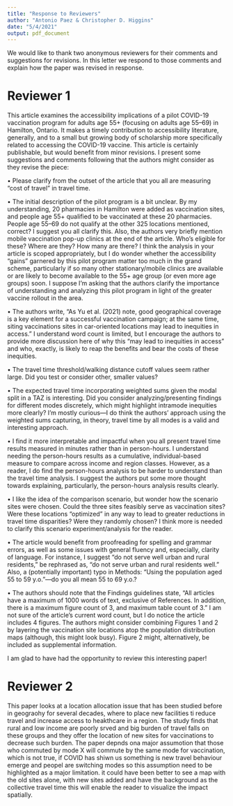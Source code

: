 ```yaml
---
title: "Response to Reviewers"
author: "Antonio Paez & Christopher D. Higgins"
date: "5/4/2021"
output: pdf_document
---
```


We would like to thank two anonymous reviewers for their comments and suggestions for revisions. In this letter we respond to those comments and explain how the paper was revised in response.

\newpage

# Reviewer 1

This article examines the accessibility implications of a pilot COVID-19 vaccination program for adults age 55+ (focusing on adults age 55–69) in Hamilton, Ontario. It makes a timely contribution to accessibility literature, generally, and to a small but growing body of scholarship more specifically related to accessing the COVID-19 vaccine. This article is certainly publishable, but would benefit from minor revisions. I present some suggestions and comments following that the authors might consider as they revise the piece:

>\textcolor{blue}{Thank you for your positive assessment of the paper and suggestions for improvements. We feel that the paper is better with the revisions suggested.}

• Please clarify from the outset of the article that you all are measuring “cost of travel” in travel time.

>\textcolor{blue}{We have done this, starting from the abstract.}

• The initial description of the pilot program is a bit unclear. By my understanding, 20 pharmacies in Hamilton were added as vaccination sites, and people age 55+ qualified to be vaccinated at these 20 pharmacies. People age 55–69 do not qualify at the other 325 locations mentioned, correct? I suggest you all clarify this. Also, the authors very briefly mention mobile vaccination pop-up clinics at the end of the article. Who’s eligible for these? Where are they? How many are there? I think the analysis in your article is scoped appropriately, but I do wonder whether the accessibility “gains” garnered by this pilot program matter too much in the grand scheme, particularly if so many other stationary/mobile clinics are available or are likely to become available to the 55+ age group (or even more age groups) soon. I suppose I’m asking that the authors clarify the importance of understanding and analyzing this pilot program in light of the greater vaccine rollout in the area.

>\textcolor{blue}{We are grateful for this comment. In trying to be concise we did not manage to be clear, and we appreciate the opportunity to clarify. In this respect, it is important to note that the City of Hamilton operated dedicated vaccination sites for people 70+ and mobile pop-up clinics for people 75+\footnote{\url{https://www.hamilton.ca/government-information/news-centre/news-releases/hamiltons-covid-19-vaccination-program-expansion-1}}; however, it did not have any province-approved pharmacies as part of the pharmacy vaccination program until April 1st, when we began this research. The 325 pharmacies mentioned were all in other cities in Ontario, the closest of which is Toronto. In this way, the pilot greatly expanded access to the vaccine in the City of Hamilton, however our analysis suggests that the selection of sites was inequitable, requiring lower income populations in the city center and rural populations to travel much longer to reach a vaccination site. We revised the introduction and hope that the revisions will provide sufficient clarity with respect to the program and its relevance.}

• The authors write, “As Yu et al. (2021) note, good geographical coverage is a key element for a successful vaccination campaign; at the same time, siting vaccinations sites in car-oriented locations may lead to inequities in access.” I understand word count is limited, but I encourage the authors to provide more discussion here of why this “may lead to inequities in access” and who, exactly, is likely to reap the benefits and bear the costs of these inequities.

>\textcolor{blue}{We provide more discussion about this in the introduction, in effect previewing our hypotheses for the paper.}

• The travel time threshold/walking distance cutoff values seem rather large. Did you test or consider other, smaller values?

>\textcolor{blue}{The thresholds were used to calculate the travel time tables. Since we don't know the distribution of travel times a priori, a conservative approach to ensure that every parcel can reach at least one pharmacy is to use large thresholds when running the routing algorithm. After the travel time tables have been processed the thresholds are not relevant, because the analysis is based on travel time to the nearest pharmacy. As seen in Figure 4 of the original paper, the longest trip to the nearest pharmacy from any location is approximately 40 minutes (i.e., there are lots of superfluous origin-destination pairs in our time tables).}

• The expected travel time incorporating weighted sums given the modal split in a TAZ is interesting. Did you consider analyzing/presenting findings for different modes discretely, which might highlight intramode inequities more clearly? I’m mostly curious—I do think the authors’ approach using the weighted sums capturing, in theory, travel time by all modes is a valid and interesting approach.

>\textcolor{blue}{Thank you for this excellent suggestion. We now report the estimated travel times by mode with the twenty pharmacies and with the proposed additions. The additions reduce travel time for every mode, but the largest reductions are for transit and walking. At a time when mobility is limited to essential travel, it clearly is in the public interest to reduce the need to travel longer by any mode.}

• I find it more interpretable and impactful when you all present travel time results measured in minutes rather than in person-hours. I understand needing the person-hours results as a cumulative, individual-based measure to compare across income and region classes. However, as a reader, I do find the person-hours analysis to be harder to understand than the travel time analysis. I suggest the authors put some more thought towards explaining, particularly, the person-hours analysis results clearly.

>\textcolor{blue}{We agree. The cumulative values are easier to understand in hours, but at the individual level it is less intuitive to say "0.09 hours". We have adjusted this in the revised paper.}

• I like the idea of the comparison scenario, but wonder how the scenario sites were chosen. Could the three sites feasibly serve as vaccination sites? Were these locations “optimized” in any way to lead to greater reductions in travel time disparities? Were they randomly chosen? I think more is needed to clarify this scenario experiment/analysis for the reader.

>\textcolor{blue}{The three sites we use for the scenario are existing pharmacies and of chains used by the province elsewhere for the pilot, so they are definitely feasible for the program. We did not use any systematic approach to select these sites, we just went with three reasonable sites. The fact that three sites chosen in a reasonable but not systematic way can lead to such important reductions is telling about the effort that the province put in the selection of sites for the program. There are certainly better ways of approaching this issue (for instance, by designing optimal accessibility landscapes, see Paez et al., 2013) but we feel that designing optimal landscapes is beyond the scope of a short findings paper, since the finding that we wish to report is the inequity in the roll-out of the program.}

• The article would benefit from proofreading for spelling and grammar errors, as well as some issues with general fluency and, especially, clarity of language. For instance, I suggest “do not serve well urban and rural residents,” be rephrased as, “do not serve urban and rural residents well.” Also, a (potentially important) typo in Methods: “Using the population aged 55 to 59 y.o.”—do you all mean 55 to 69 y.o.?

>\textcolor{blue}{We proofread the paper and hopefully the overall writing is improved. In the methods we did indeed mean 55 to 69 y.o.; this has been fixed in the revision.}

• The authors should note that the Findings guidelines state, “All articles have a maximum of 1000 words of text, exclusive of References. In addition, there is a maximum figure count of 3, and maximum table count of 3.” I am not sure of the article’s current word count, but I do notice the article includes 4 figures. The authors might consider combining Figures 1 and 2 by layering the vaccination site locations atop the population distribution maps (although, this might look busy). Figure 2 might, alternatively, be included as supplemental information.

>\textcolor{blue}{We tried layering the locations of the pharmacies on the population maps, but legibility is severely compromised. We are open to including some of the figures as supplemental information at the pleasure of the editor. Perhaps the editor is willing to trade one figure for one table? (we only have two tables in the paper and both are relatively compact).}

I am glad to have had the opportunity to review this interesting paper!

>\textcolor{blue}{Thank you again for you suggestions, and the opportunity to revise and improve the paper.}

\newpage

# Reviewer 2

This paper looks at a location allocation issue that has been studied before in geograohy for several decades, where to place new facilities ti reduce travel and increase access to heakthcare in a region. The study finds that rural and low income are poorly srved and big burden of travel falls on these groups and they offer the location of new sites for vaccinations to decrease such burden. The paper depnds ona major assumotion that those who commuted by mode X will commute by the same mode for vaccination, which is not true, if COVID has shiwn us something is new travel behaviour emerge and peopel are switching modes so this assumption need to be highlighted as a major limitation. it could have been better to see a map with the old sites alone, with new sites added and have the background as the collective travel time this will enable the reader to visualize the impact spatially.

>>\textcolor{blue}{Thank you for these comments. Both authors are familiar with the literature on accessibility to healthcare, having contributed to it as recently as 2019. The findings that we wish to report here concern the specific situation of the vaccination pilot in Ontario. This is a policy-relevant issue for which there is no empirical information available besides this paper. We agree that a limitation of the analysis is that we assume all demographic/travel behavior patterns are stable since 2016. This assumption was already highlighted in the original paper (and aren't all assumptions limitations by definition?); in the revision we  redouble our effort to highlight this issue more explicitly as a limitation. We are aware that travel behavior for routine activities has changed during the pandemic (the first author has researched this in, for example, Paez, 2020, and Jamal and Paez, 2020, both papers published in Findings). But travel to get an essential vaccine is not necessarily a routine, quotidian sort of travel behavior. We do not really know (at least for the region under study) how behavior for non-routine travel may have changed during the pandemic since we know relatively little about non-routine travel to begin with. In principle, it seems possible to do scenario analysis, but for this we would need to make up numbers regarding modal shares during the pandemic, and such an endeavor is not without problems either - besides probably requiring a substantially longer paper. We plotted the locations of the pharmacies in the travel time maps for ease of visualization.}